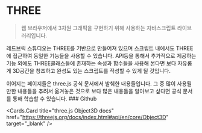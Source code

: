 
# THREE

> 웹 브라우저에서 3차원 그래픽을 구현하기 위해 사용하는 자바스크립트 라이브러리입니다.

레드브릭 스튜디오는 THREE를 기반으로 만들어져 있으며 스크립트 내에서도 THREE에 접근하여 동일한 기능들을 사용할 수 있습니다. API등을 통해서 추가적으로 제공하는 기능 외에도 THREE클래스들에 존재하는 속성과 함수들을 사용해 본다면 보다 자유롭게 3D공간을 창조하고 완성도 있는 스크립트를 작성할 수 있게 될 것입니다.

<Callout type="info">
  이어지는 페이지들은 three.js 공식 문서에서 발췌한 내용들입니다. 그 중 많이
  사용될만한 내용들을 추려서 옮겨놓은 것으로 보다 많은 내용들을 알아보고 싶다면
  공식 문서를 통해 학습할 수 있습니다.
</Callout>
### Github

<br />

<Cards.Card
  title="three.js Object3D docs"
  href="https://threejs.org/docs/index.html#api/en/core/Object3D"
  target="_blank"
/>
